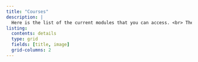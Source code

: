 ```yaml
---
title: "Courses"
description: |
  Here is the list of the current modules that you can access. <br> These slides are the latest version of the corresponding courses.
listing: 
  contents: details
  type: grid
  fields: [title, image]
  grid-columns: 2
---
```


<!-- Here is the list of the current modules that you can access: -->

<!-- - [MT611: Quantitative Research Methods](courses/mt611/index.qmd) -->
<!-- - [MT612: Advanced Quantitative Research Methods](courses/mt612/index.qmd) -->
<!-- - [MT5000: Data Analytics and Story Telling](courses/mt5000/index.qmd) -->
<!-- - [AC584/AC579: Data Analytics for Accounting and Business](courses/ac584_ac579/index.qmd) -->
<!-- - [MWOP Data Analytics Workshop](https://damien-dupre.github.io/hypothesis_testing/mwop_workshop/slides) -->
<!-- - [MSLD Data Analytics Workshop](https://damien-dupre.github.io/hypothesis_testing/msld_workshop/slides) -->